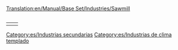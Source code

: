 [[Translation:en/Manual/Base Set/Industries/Sawmill]]
<table align="right"><tr valign="top"><td>

{{es/Industrias| nombre=Aserradero (clima templado)
| imagen=Sawmill.png
| climas=[[es/Manual/Clima|Templado]]
| acepta=[[es/Manual/Base Set/Cargos/Madera|Madera]]
| produce=[[es/Manual/Base Set/Cargos/Mercancías|Mercancías]]
| notas=En inglés tiene dos nombres: '[[en/Manual/Base Set/Industries/Sawmill]]' en el clima templado y '[[en/Manual/Base Set/Industries/Lumber Mill]]' en el clima subtropical.
}}</td>
<td>
{{es/Industrias| nombre=Aserradero (clima subtropical)
| imagen=Lumbermill.png
| climas=[[es/subtropical|subtropical]]
| acepta=Nada
| produce=[[es/Manual/Base Set/Cargos/Madera|Madera]]
| notas=No se genera ni se construye automáticamente, sino que debe de ser fundada (construida) por el jugador. Debe situarse en zonas con [[es/árboles de tipo 4|árboles de tipo 4]] (Selva), donde talará los árboles situados dentro de un área determinada. Una vez que todos los árboles en esta área sean talados, la producción se reducirá a 0. Como resultado, normalmente es necesaria la plantación de árboles para mantener esta industria.
}}</td></tr></table>

[[Category:es/Industrias secundarias]]
[[Category:es/Industrias de clima templado]]
